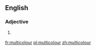 ==English==

===Adjective===
{{infl|en|adjective}}

# {{chiefly|Commonwealth}} {{alternative spelling of|multicolor}}

[[fr:multicolour]]
[[pl:multicolour]]
[[zh:multicolour]]